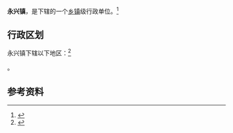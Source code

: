{{中国乡级行政区|35/07/22/106/000}}

'''永兴镇'''，是{{PRC admin/fullname|35/07/22/106/000|3}}下辖的一个[[乡镇|乡镇]]级行政单位。<ref>{{PRC admin/ref sgc|{{PRC admin/parent|35/07/22/106/000}}}}</ref>

== 行政区划 ==

永兴镇下辖以下地区：<ref>{{PRC admin/ref sgc|35/07/22/106/000}}</ref>

{{PRC admin/children|35/07/22/106/000}}。

== 参考资料 ==

{{reflist}}

{{行政区划小作品}}
{{PRC admin/navcat|35/07/22/106/000}}